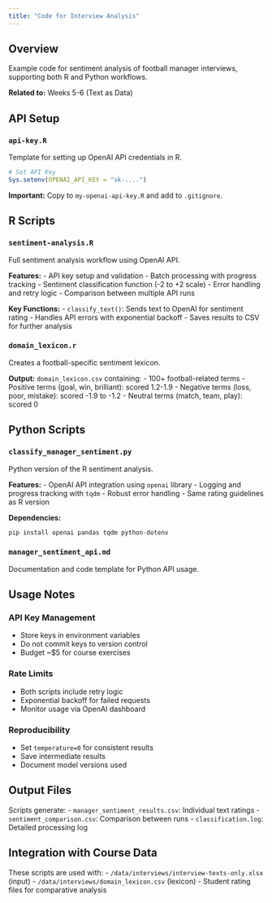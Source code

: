 ```yaml
---
title: "Code for Interview Analysis"
---
```


## Overview

Example code for sentiment analysis of football manager interviews, supporting both R and Python workflows.

**Related to:** Weeks 5-6 (Text as Data)

## API Setup

### `api-key.R`
Template for setting up OpenAI API credentials in R.
```r
# Set API Key
Sys.setenv(OPENAI_API_KEY = "sk-....")
```
**Important:** Copy to `my-openai-api-key.R` and add to `.gitignore`.

## R Scripts

### `sentiment-analysis.R`
Full sentiment analysis workflow using OpenAI API.

**Features:**
- API key setup and validation
- Batch processing with progress tracking
- Sentiment classification function (-2 to +2 scale)
- Error handling and retry logic
- Comparison between multiple API runs

**Key Functions:**
- `classify_text()`: Sends text to OpenAI for sentiment rating
- Handles API errors with exponential backoff
- Saves results to CSV for further analysis

### `domain_lexicon.r`
Creates a football-specific sentiment lexicon.

**Output:** `domain_lexicon.csv` containing:
- 100+ football-related terms
- Positive terms (goal, win, brilliant): scored 1.2-1.9
- Negative terms (loss, poor, mistake): scored -1.9 to -1.2
- Neutral terms (match, team, play): scored 0

## Python Scripts

### `classify_manager_sentiment.py`
Python version of the R sentiment analysis.

**Features:**
- OpenAI API integration using `openai` library
- Logging and progress tracking with `tqdm`
- Robust error handling
- Same rating guidelines as R version

**Dependencies:**
```python
pip install openai pandas tqdm python-dotenv
```

### `manager_sentiment_api.md`
Documentation and code template for Python API usage.

## Usage Notes

### API Key Management
- Store keys in environment variables
- Do not commit keys to version control
- Budget ~$5 for course exercises

### Rate Limits
- Both scripts include retry logic
- Exponential backoff for failed requests
- Monitor usage via OpenAI dashboard

### Reproducibility
- Set `temperature=0` for consistent results
- Save intermediate results
- Document model versions used

## Output Files

Scripts generate:
- `manager_sentiment_results.csv`: Individual text ratings
- `sentiment_comparison.csv`: Comparison between runs
- `classification.log`: Detailed processing log

## Integration with Course Data

These scripts are used with:
- `/data/interviews/interview-texts-only.xlsx` (input)
- `/data/interviews/domain_lexicon.csv` (lexicon)
- Student rating files for comparative analysis